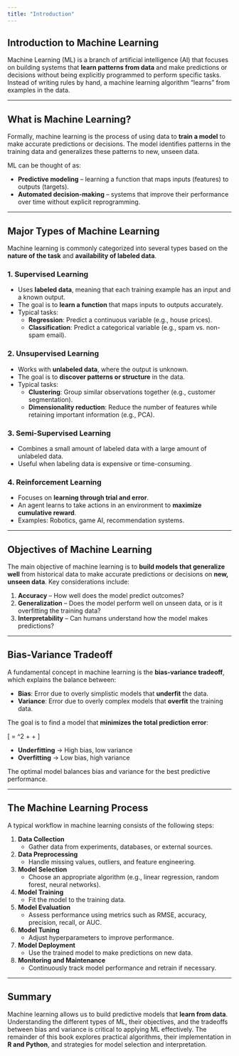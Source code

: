 ```yaml
---
title: "Introduction"
---
```


## Introduction to Machine Learning

Machine Learning (ML) is a branch of artificial intelligence (AI) that focuses on building systems that **learn patterns from data** and make predictions or decisions without being explicitly programmed to perform specific tasks. Instead of writing rules by hand, a machine learning algorithm "learns" from examples in the data.

------------------------------------------------------------------------

## What is Machine Learning?

Formally, machine learning is the process of using data to **train a model** to make accurate predictions or decisions. The model identifies patterns in the training data and generalizes these patterns to new, unseen data.

ML can be thought of as:

-   **Predictive modeling** – learning a function that maps inputs (features) to outputs (targets).
-   **Automated decision-making** – systems that improve their performance over time without explicit reprogramming.

------------------------------------------------------------------------

## Major Types of Machine Learning

Machine learning is commonly categorized into several types based on the **nature of the task** and **availability of labeled data**.

### 1. Supervised Learning

-   Uses **labeled data**, meaning that each training example has an input and a known output.
-   The goal is to **learn a function** that maps inputs to outputs accurately.
-   Typical tasks:
    -   **Regression**: Predict a continuous variable (e.g., house prices).
    -   **Classification**: Predict a categorical variable (e.g., spam vs. non-spam email).

### 2. Unsupervised Learning

-   Works with **unlabeled data**, where the output is unknown.
-   The goal is to **discover patterns or structure** in the data.
-   Typical tasks:
    -   **Clustering**: Group similar observations together (e.g., customer segmentation).
    -   **Dimensionality reduction**: Reduce the number of features while retaining important information (e.g., PCA).

### 3. Semi-Supervised Learning

-   Combines a small amount of labeled data with a large amount of unlabeled data.
-   Useful when labeling data is expensive or time-consuming.

### 4. Reinforcement Learning

-   Focuses on **learning through trial and error**.
-   An agent learns to take actions in an environment to **maximize cumulative reward**.
-   Examples: Robotics, game AI, recommendation systems.

------------------------------------------------------------------------

## Objectives of Machine Learning

The main objective of machine learning is to **build models that generalize well** from historical data to make accurate predictions or decisions on **new, unseen data**. Key considerations include:

1.  **Accuracy** – How well does the model predict outcomes?
2.  **Generalization** – Does the model perform well on unseen data, or is it overfitting the training data?
3.  **Interpretability** – Can humans understand how the model makes predictions?

------------------------------------------------------------------------

## Bias-Variance Tradeoff

A fundamental concept in machine learning is the **bias-variance tradeoff**, which explains the balance between:

-   **Bias**: Error due to overly simplistic models that **underfit** the data.
-   **Variance**: Error due to overly complex models that **overfit** the training data.

The goal is to find a model that **minimizes the total prediction error**:

\[ \text{Total Error} = \text{Bias}\^2 + \text{Variance} + \text{Irreducible Error} \]

-   **Underfitting** → High bias, low variance\
-   **Overfitting** → Low bias, high variance

The optimal model balances bias and variance for the best predictive performance.

------------------------------------------------------------------------

## The Machine Learning Process

A typical workflow in machine learning consists of the following steps:

1.  **Data Collection**
    -   Gather data from experiments, databases, or external sources.
2.  **Data Preprocessing**
    -   Handle missing values, outliers, and feature engineering.
3.  **Model Selection**
    -   Choose an appropriate algorithm (e.g., linear regression, random forest, neural networks).
4.  **Model Training**
    -   Fit the model to the training data.
5.  **Model Evaluation**
    -   Assess performance using metrics such as RMSE, accuracy, precision, recall, or AUC.
6.  **Model Tuning**
    -   Adjust hyperparameters to improve performance.
7.  **Model Deployment**
    -   Use the trained model to make predictions on new data.
8.  **Monitoring and Maintenance**
    -   Continuously track model performance and retrain if necessary.

------------------------------------------------------------------------

## Summary

Machine learning allows us to build predictive models that **learn from data**. Understanding the different types of ML, their objectives, and the tradeoffs between bias and variance is critical to applying ML effectively. The remainder of this book explores practical algorithms, their implementation in **R and Python**, and strategies for model selection and interpretation.
